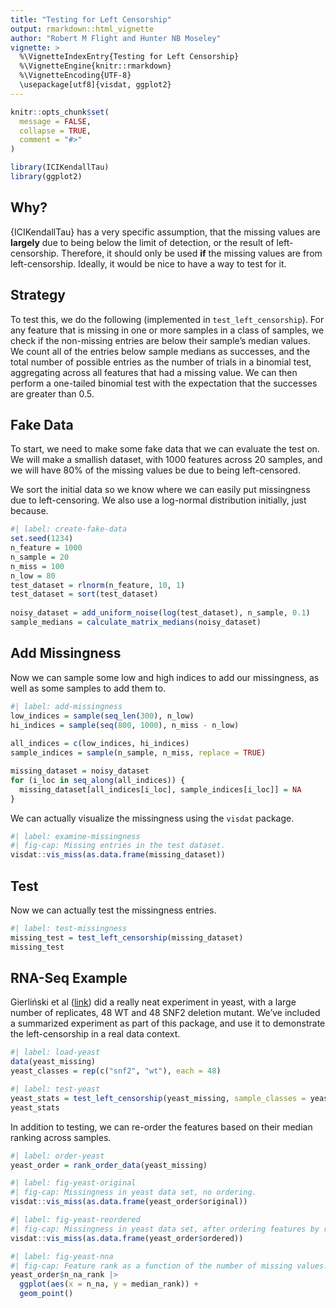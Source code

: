 ```yaml
---
title: "Testing for Left Censorship"
output: rmarkdown::html_vignette
author: "Robert M Flight and Hunter NB Moseley"
vignette: >
  %\VignetteIndexEntry{Testing for Left Censorship}
  %\VignetteEngine{knitr::rmarkdown}
  %\VignetteEncoding{UTF-8}
  \usepackage[utf8]{visdat, ggplot2}
---
```


```r
knitr::opts_chunk$set(
  message = FALSE,
  collapse = TRUE,
  comment = "#>"
)
```

```r
library(ICIKendallTau)
library(ggplot2)
```

## Why?

{ICIKendallTau} has a very specific assumption, that the missing values are **largely** due to being below the limit of detection, or the result of left-censorship.
Therefore, it should only be used **if** the missing values are from left-censorship.
Ideally, it would be nice to have a way to test for it.

## Strategy

To test this, we do the following (implemented in `test_left_censorship`).
For any feature that is missing in one or more samples in a class of samples, we check if the non-missing entries are below their sample's median values.
We count all of the entries below sample medians as successes, and the total number of possible entries as the number of trials in a binomial test, aggregating across all features that had a missing value.
We can then perform a one-tailed binomial test with the expectation that the successes are greater than 0.5.

## Fake Data

To start, we need to make some fake data that we can evaluate the test on.
We will make a smallish dataset, with 1000 features across 20 samples, and we will have 80% of the missing values be due to being left-censored.

We sort the initial data so we know where we can easily put missingness due to left-censoring.
We also use a log-normal distribution initially, just because.

```r
#| label: create-fake-data
set.seed(1234)
n_feature = 1000
n_sample = 20
n_miss = 100
n_low = 80
test_dataset = rlnorm(n_feature, 10, 1)
test_dataset = sort(test_dataset)
  
noisy_dataset = add_uniform_noise(log(test_dataset), n_sample, 0.1)
sample_medians = calculate_matrix_medians(noisy_dataset)
```

## Add Missingness

Now we can sample some low and high indices to add our missingness, as well as some samples to add them to.

```r
#| label: add-missingness
low_indices = sample(seq_len(300), n_low)
hi_indices = sample(seq(800, 1000), n_miss - n_low)
  
all_indices = c(low_indices, hi_indices)
sample_indices = sample(n_sample, n_miss, replace = TRUE)

missing_dataset = noisy_dataset
for (i_loc in seq_along(all_indices)) {
  missing_dataset[all_indices[i_loc], sample_indices[i_loc]] = NA
}
```

We can actually visualize the missingness using the `visdat` package.

```r
#| label: examine-missingness
#| fig-cap: Missing entries in the test dataset.
visdat::vis_miss(as.data.frame(missing_dataset))
```

## Test

Now we can actually test the missingness entries.

```r
#| label: test-missingness
missing_test = test_left_censorship(missing_dataset)
missing_test
```

## RNA-Seq Example

Gierliński et al ([link](https://doi.org/10.1093/bioinformatics/btv425)) did a really neat experiment in yeast, with a large number of replicates, 48 WT and 48 SNF2 deletion mutant.
We've included a summarized experiment as part of this package, and use it to demonstrate the left-censorship in a real data context.

```r
#| label: load-yeast
data(yeast_missing)
yeast_classes = rep(c("snf2", "wt"), each = 48)
```

```r
#| label: test-yeast
yeast_stats = test_left_censorship(yeast_missing, sample_classes = yeast_classes)
yeast_stats
```

In addition to testing, we can re-order the features based on their median ranking across samples.

```r
#| label: order-yeast
yeast_order = rank_order_data(yeast_missing)
```

```r
#| label: fig-yeast-original
#| fig-cap: Missingness in yeast data set, no ordering.
visdat::vis_miss(as.data.frame(yeast_order$original))
```

```r
#| label: fig-yeast-reordered
#| fig-cap: Missingness in yeast data set, after ordering features by rank.
visdat::vis_miss(as.data.frame(yeast_order$ordered))
```

```r
#| label: fig-yeast-nna
#| fig-cap: Feature rank as a function of the number of missing values.
yeast_order$n_na_rank |>
  ggplot(aes(x = n_na, y = median_rank)) +
  geom_point()
```
